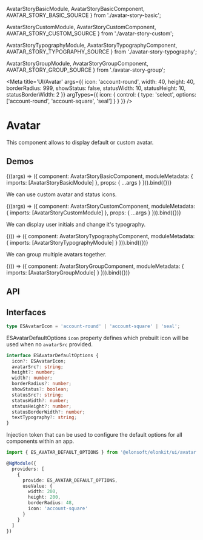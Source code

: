 

  AvatarStoryBasicModule,
  AvatarStoryBasicComponent,
  AVATAR_STORY_BASIC_SOURCE
} from './avatar-story-basic';

  AvatarStoryCustomModule,
  AvatarStoryCustomComponent,
  AVATAR_STORY_CUSTOM_SOURCE
} from './avatar-story-custom';

  AvatarStoryTypographyModule,
  AvatarStoryTypographyComponent,
  AVATAR_STORY_TYPOGRAPHY_SOURCE
} from './avatar-story-typography';

  AvatarStoryGroupModule,
  AvatarStoryGroupComponent,
  AVATAR_STORY_GROUP_SOURCE
} from './avatar-story-group';

<Meta
  title='UI/Avatar'
  args={{
    icon: 'account-round',
    width: 40,
    height: 40,
    borderRadius: 999,
    showStatus: false,
    statusWidth: 10,
    statusHeight: 10,
    statusBorderWidth: 2
  }}
  argTypes={{
    icon: {
      control: { type: 'select', options: ['account-round', 'account-square', 'seal'] }
    }
  }}
/>

# Avatar

This component allows to display default or custom avatar.

## Demos

<Canvas source={AVATAR_STORY_BASIC_SOURCE}>
  <Story name='Basic'>
    {((args) => ({
      component: AvatarStoryBasicComponent,
      moduleMetadata: {
        imports: [AvatarStoryBasicModule]
      },
      props: {
        ...args
      }
    })).bind({})}
  </Story>
</Canvas>

We can use custom avatar and status icons.

<Canvas source={AVATAR_STORY_CUSTOM_SOURCE}>
  <Story name='Custom'>
    {((args) => ({
      component: AvatarStoryCustomComponent,
      moduleMetadata: {
        imports: [AvatarStoryCustomModule]
      },
      props: {
        ...args
      }
    })).bind({})}
  </Story>
</Canvas>

We can display user initials and change it's typography.

<Canvas source={AVATAR_STORY_TYPOGRAPHY_SOURCE}>
  <Story name='Typography'>
    {(() => ({
      component: AvatarStoryTypographyComponent,
      moduleMetadata: {
        imports: [AvatarStoryTypographyModule]
      }
    })).bind({})}
  </Story>
</Canvas>

We can group multiple avatars together.

<Canvas source={AVATAR_STORY_GROUP_SOURCE}>
  <Story name='Group'>
    {(() => ({
      component: AvatarStoryGroupComponent,
      moduleMetadata: {
        imports: [AvatarStoryGroupModule]
      }
    })).bind({})}
  </Story>
</Canvas>

## API

<ArgsTable of={ESAvatarComponent} />

## Interfaces

```ts
type ESAvatarIcon = 'account-round' | 'account-square' | 'seal';
```

ESAvatarDefaultOptions `icon` property defines which prebuilt icon will be used when no `avatarSrc` provided.

```ts
interface ESAvatarDefaultOptions {
  icon?: ESAvatarIcon;
  avatarSrc?: string;
  height?: number;
  width?: number;
  borderRadius?: number;
  showStatus?: boolean;
  statusSrc?: string;
  statusWidth?: number;
  statusHeight?: number;
  statusBorderWidth?: number;
  textTypography?: string;
}
```

Injection token that can be used to configure the default options for all components within an app.

```ts
import { ES_AVATAR_DEFAULT_OPTIONS } from '@elonsoft/elonkit/ui/avatar';

@NgModule({
  providers: [
    {
      provide: ES_AVATAR_DEFAULT_OPTIONS,
      useValue: {
        width: 200,
        height: 200,
        borderRadius: 48,
        icon: 'account-square'
      }
    }
  ]
})
```
